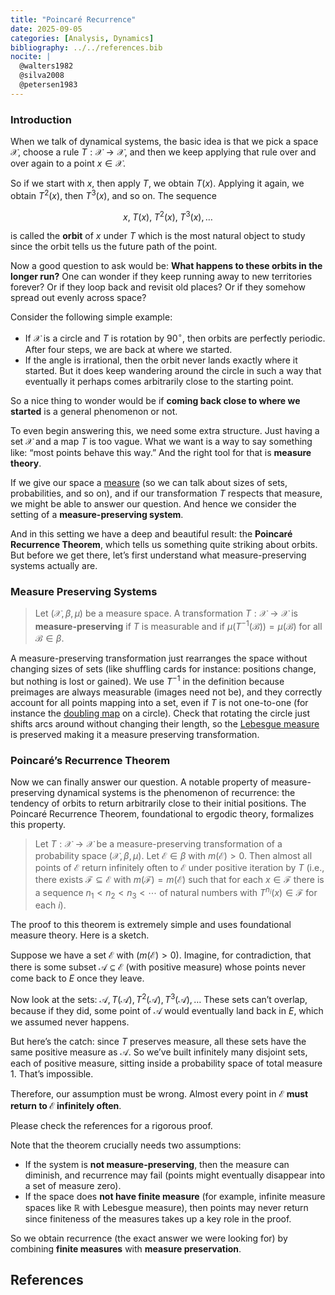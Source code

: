 ```yaml
---
title: "Poincaré Recurrence"
date: 2025-09-05
categories: [Analysis, Dynamics]
bibliography: ../../references.bib
nocite: |
  @walters1982
  @silva2008
  @petersen1983
---
```


### Introduction

When we talk of dynamical systems, the basic idea is that we pick a space $\mathcal{X}$, choose a rule $T: \mathcal{X} \to \mathcal{X}$, and then we keep applying that rule over and over again to a point $x \in \mathcal{X}$.

So if we start with $x$, then apply $T$, we obtain $T(x)$. Applying it again, we obtain $T^2(x)$, then $T^3(x)$, and so on. The sequence 

$$
x, \; T(x), \; T^2(x), \; T^3(x), \dots
$$  

is called the **orbit** of $x$ under $T$ which is the most natural object to study since the orbit tells us the future path of the point.

Now a good question to ask would be: **What happens to these orbits in the longer run?**  One can wonder if they keep running away to new territories forever? Or if they loop back and revisit old places? Or if they somehow spread out evenly across space?  

Consider the following simple example:

- If $\mathcal{X}$ is a circle and $T$ is rotation by $90^\circ$, then orbits are perfectly periodic. After four steps, we are back at where we started.  
- If the angle is irrational, then the orbit never lands exactly where it started. But it does keep wandering around the circle in such a way that eventually it perhaps comes arbitrarily close to the starting point.  

So a nice thing to wonder would be if **coming back close to where we started** is a general phenomenon or not. 

To even begin answering this, we need some extra structure. Just having a set $\mathcal{X}$ and a map $T$ is too vague. What we want is a way to say something like: “most points behave this way.” And the right tool for that is **measure theory**.  

If we give our space a [measure](https://en.wikipedia.org/wiki/Measure_space) (so we can talk about sizes of sets, probabilities, and so on), and if our transformation $T$ respects that measure, we might be able to answer our question. And hence we consider the setting of a **measure-preserving system**.  

And in this setting we have a deep and beautiful result: the **Poincaré Recurrence Theorem**, which tells us something quite striking about orbits. But before we get there, let’s first understand what measure-preserving systems actually are.  

 


### Measure Preserving Systems

> Let $(\mathcal{X}, \beta, \mu)$ be a measure space. A transformation $T: \mathcal{X} \to \mathcal{X}$ is **measure-preserving** if $T$ is measurable and if  $\mu(T^{-1}(\mathcal{B})) = \mu(\mathcal{B})$ for all $\mathcal{B} \in \beta.$


A measure-preserving transformation just rearranges the space without changing sizes of sets (like shuffling cards for instance: positions change, but nothing is lost or gained). We use $T^{-1}$ in the definition because preimages are always measurable (images need not be), and they correctly account for all points mapping into a set, even if $T$ is not one-to-one (for instance the [doubling map](https://en.wikipedia.org/wiki/Dyadic_transformation) on a circle). Check that rotating the circle just shifts arcs around without changing their length, so the [Lebesgue measure](https://en.wikipedia.org/wiki/Lebesgue_measure) is preserved making it a measure preserving transformation.
    
### Poincaré's Recurrence Theorem

Now we can finally answer our question. A notable property of measure-preserving dynamical systems is the phenomenon of recurrence: the tendency of orbits to return arbitrarily close to their initial positions. The Poincaré Recurrence Theorem, foundational to ergodic theory, formalizes this property.


> Let $T : \mathcal{X} \to \mathcal{X}$ be a measure-preserving transformation of a probability space $(\mathcal{X}, \beta, \mu)$. Let $\mathcal{E} \in \beta$ with $m(\mathcal{E}) > 0$. Then almost all points of $\mathcal{E}$ return infinitely often to $\mathcal{E}$ under positive iteration by $T$ (i.e., there exists $\mathcal{F} \subseteq \mathcal{E}$ with $m(\mathcal{F}) = m(\mathcal{E})$ such that for each $x \in \mathcal{F}$ there is a sequence $n_1 < n_2 < n_3 < \cdots$ of natural numbers with $T^{n_i}(x) \in \mathcal{F}$ for each $i$).

The proof to this theorem is extremely simple and uses foundational measure theory. Here is a sketch.

Suppose we have a set $\mathcal{E}$ with $(m(\mathcal{E}) > 0)$. Imagine, for contradiction, that there is some subset $\mathcal{A} \subseteq \mathcal{E}$ (with positive measure) whose points never come back to $E$ once they leave.  

Now look at the sets:
$\mathcal{A}, T(\mathcal{A}), T^2(\mathcal{A}), T^3(\mathcal{A}), \dots$
These sets can’t overlap, because if they did, some point of $\mathcal{A}$ would eventually land back in $E$, which we assumed never happens.  

But here’s the catch: since $T$ preserves measure, all these sets have the same positive measure as $\mathcal{A}$. So we’ve built infinitely many disjoint sets, each of positive measure, sitting inside a probability space of total measure $1$. That’s impossible.  

Therefore, our assumption must be wrong. Almost every point in $\mathcal{E}$ **must return to $\mathcal{E}$ infinitely often**.

Please check the references for a rigorous proof.

Note that the theorem crucially needs two assumptions:  

- If the system is **not measure-preserving**, then the measure can diminish, and recurrence may fail (points might eventually disappear into a set of measure zero).  
- If the space does **not have finite measure** (for example, infinite measure spaces like $\mathbb{R}$ with Lebesgue measure), then points may never return since finiteness of the measures takes up a key role in the proof.  

So we obtain recurrence (the exact answer we were looking for) by combining **finite measures** with **measure preservation**.

## References 

::: {.comment-section}
<!-- Giscus comments widget -->
<script src="https://giscus.app/client.js"
        data-repo="MostlyMath/MostlyMathematics"
        data-repo-id="R_kgDOPrVY4w"
        data-category="Comments"
        data-category-id="DIC_kwDOPrVY484CvwcT"
        data-mapping="url"
        data-strict="0"
        data-reactions-enabled="1"
        data-emit-metadata="0"
        data-input-position="top"
        data-theme="light"
        data-lang="en"
        crossorigin="anonymous"
        async>
</script>
:::

